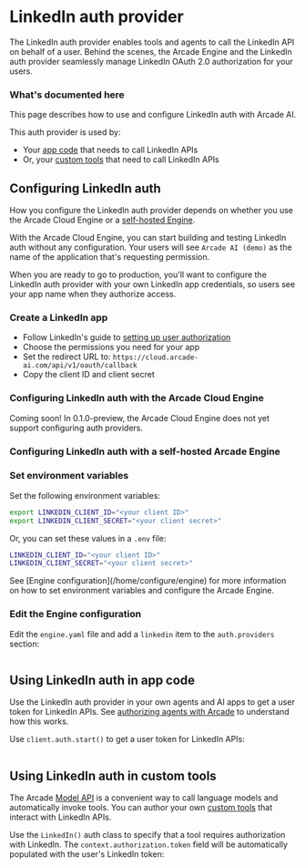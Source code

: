 # LinkedIn auth provider

The LinkedIn auth provider enables tools and agents to call the LinkedIn API on behalf of a user. Behind the scenes, the Arcade Engine and the LinkedIn auth provider seamlessly manage LinkedIn OAuth 2.0 authorization for your users.

### What's documented here

This page describes how to use and configure LinkedIn auth with Arcade AI.

This auth provider is used by:

- Your [app code](#using-linkedin-auth-in-app-code) that needs to call LinkedIn APIs
- Or, your [custom tools](#using-linkedin-auth-in-custom-tools) that need to call LinkedIn APIs

## Configuring LinkedIn auth

How you configure the LinkedIn auth provider depends on whether you use the Arcade Cloud Engine or a [self-hosted Engine](/home/install/overview).

With the Arcade Cloud Engine, you can start building and testing LinkedIn auth without any configuration. Your users will see `Arcade AI (demo)` as the name of the application that's requesting permission.

When you are ready to go to production, you'll want to configure the LinkedIn auth provider with your own LinkedIn app credentials, so users see your app name when they authorize access.

### Create a LinkedIn app

- Follow LinkedIn's guide to [setting up user authorization](https://learn.microsoft.com/en-us/linkedin/shared/authentication/authentication)
- Choose the permissions you need for your app
- Set the redirect URL to: `https://cloud.arcade-ai.com/api/v1/oauth/callback`
- Copy the client ID and client secret

### Configuring LinkedIn auth with the Arcade Cloud Engine

<Warning type="warning" emoji="⚠️">
  Coming soon! In 0.1.0-preview, the Arcade Cloud Engine does not yet support
  configuring auth providers.
</Warning>

### Configuring LinkedIn auth with a self-hosted Arcade Engine

<Steps>

### Set environment variables

Set the following environment variables:

```bash
export LINKEDIN_CLIENT_ID="<your client ID>"
export LINKEDIN_CLIENT_SECRET="<your client secret>"
```

Or, you can set these values in a `.env` file:

```bash
LINKEDIN_CLIENT_ID="<your client ID>"
LINKEDIN_CLIENT_SECRET="<your client secret>"
```

<Tip>
  See [Engine configuration](/home/configure/engine) for more information on how
  to set environment variables and configure the Arcade Engine.
</Tip>

### Edit the Engine configuration

Edit the `engine.yaml` file and add a `linkedin` item to the `auth.providers` section:

```yaml file=<rootDir>/examples/code/integrations/linkedin/config_provider.engine.yaml {3-9}

```

</Steps>

## Using LinkedIn auth in app code

Use the LinkedIn auth provider in your own agents and AI apps to get a user token for LinkedIn APIs. See [authorizing agents with Arcade](/home/how-arcade-helps) to understand how this works.

Use `client.auth.start()` to get a user token for LinkedIn APIs:

```python file=<rootDir>/examples/code/integrations/linkedin/custom_auth.py {8-12}

```

## Using LinkedIn auth in custom tools

The Arcade [Model API](/home/use-tools/call-tools-with-models) is a convenient way to call language models and automatically invoke tools. You can author your own [custom tools](/home/build-tools/create-a-toolkit) that interact with LinkedIn APIs.

Use the `LinkedIn()` auth class to specify that a tool requires authorization with LinkedIn. The `context.authorization.token` field will be automatically populated with the user's LinkedIn token:

```python file=<rootDir>/examples/code/integrations/linkedin/custom_tool.py {6-7,10-14,33}

```
